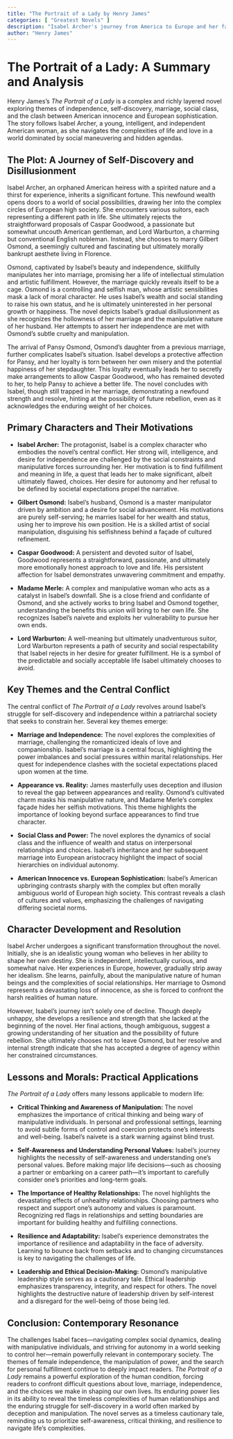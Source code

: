 ```yaml
---
title: "The Portrait of a Lady by Henry James"
categories: [ "Greatest Novels" ]
description: "Isabel Archer's journey from America to Europe and her fateful marriage to Gilbert Osmond."
author: "Henry James"
---
```

# The Portrait of a Lady: A Summary and Analysis

Henry James's *The Portrait of a Lady* is a complex and richly layered novel exploring themes of independence, self-discovery, marriage, social class, and the clash between American innocence and European sophistication.  The story follows Isabel Archer, a young, intelligent, and independent American woman, as she navigates the complexities of life and love in a world dominated by social maneuvering and hidden agendas.

## The Plot: A Journey of Self-Discovery and Disillusionment

Isabel Archer, an orphaned American heiress with a spirited nature and a thirst for experience, inherits a significant fortune. This newfound wealth opens doors to a world of social possibilities, drawing her into the complex circles of European high society.  She encounters various suitors, each representing a different path in life.  She ultimately rejects the straightforward proposals of Caspar Goodwood, a passionate but somewhat uncouth American gentleman, and Lord Warburton, a charming but conventional English nobleman.  Instead, she chooses to marry Gilbert Osmond, a seemingly cultured and fascinating but ultimately morally bankrupt aesthete living in Florence.

Osmond, captivated by Isabel's beauty and independence, skillfully manipulates her into marriage, promising her a life of intellectual stimulation and artistic fulfillment.  However, the marriage quickly reveals itself to be a cage.  Osmond is a controlling and selfish man, whose artistic sensibilities mask a lack of moral character.  He uses Isabel's wealth and social standing to raise his own status, and he is ultimately uninterested in her personal growth or happiness.  The novel depicts Isabel's gradual disillusionment as she recognizes the hollowness of her marriage and the manipulative nature of her husband.  Her attempts to assert her independence are met with Osmond's subtle cruelty and manipulation.

The arrival of Pansy Osmond, Osmond's daughter from a previous marriage, further complicates Isabel's situation.  Isabel develops a protective affection for Pansy, and her loyalty is torn between her own misery and the potential happiness of her stepdaughter.  This loyalty eventually leads her to secretly make arrangements to allow Caspar Goodwood, who has remained devoted to her, to help Pansy to achieve a better life.  The novel concludes with Isabel, though still trapped in her marriage, demonstrating a newfound strength and resolve, hinting at the possibility of future rebellion, even as it acknowledges the enduring weight of her choices.


## Primary Characters and Their Motivations

* **Isabel Archer:** The protagonist, Isabel is a complex character who embodies the novel's central conflict.  Her strong will, intelligence, and desire for independence are challenged by the social constraints and manipulative forces surrounding her. Her motivation is to find fulfillment and meaning in life, a quest that leads her to make significant, albeit ultimately flawed, choices.  Her desire for autonomy and her refusal to be defined by societal expectations propel the narrative.

* **Gilbert Osmond:** Isabel's husband, Osmond is a master manipulator driven by ambition and a desire for social advancement. His motivations are purely self-serving; he marries Isabel for her wealth and status, using her to improve his own position. He is a skilled artist of social manipulation, disguising his selfishness behind a façade of cultured refinement.

* **Caspar Goodwood:** A persistent and devoted suitor of Isabel, Goodwood represents a straightforward, passionate, and ultimately more emotionally honest approach to love and life.  His persistent affection for Isabel demonstrates unwavering commitment and empathy.

* **Madame Merle:** A complex and manipulative woman who acts as a catalyst in Isabel's downfall. She is a close friend and confidante of Osmond, and she actively works to bring Isabel and Osmond together, understanding the benefits this union will bring to her own life.  She recognizes Isabel’s naivete and exploits her vulnerability to pursue her own ends.

* **Lord Warburton:** A well-meaning but ultimately unadventurous suitor, Lord Warburton represents a path of security and social respectability that Isabel rejects in her desire for greater fulfillment.  He is a symbol of the predictable and socially acceptable life Isabel ultimately chooses to avoid.


## Key Themes and the Central Conflict

The central conflict of *The Portrait of a Lady* revolves around Isabel's struggle for self-discovery and independence within a patriarchal society that seeks to constrain her. Several key themes emerge:

* **Marriage and Independence:**  The novel explores the complexities of marriage, challenging the romanticized ideals of love and companionship.  Isabel's marriage is a central focus, highlighting the power imbalances and social pressures within marital relationships.  Her quest for independence clashes with the societal expectations placed upon women at the time.

* **Appearance vs. Reality:** James masterfully uses deception and illusion to reveal the gap between appearances and reality. Osmond's cultivated charm masks his manipulative nature, and Madame Merle's complex façade hides her selfish motivations. This theme highlights the importance of looking beyond surface appearances to find true character.

* **Social Class and Power:**  The novel explores the dynamics of social class and the influence of wealth and status on interpersonal relationships and choices.  Isabel's inheritance and her subsequent marriage into European aristocracy highlight the impact of social hierarchies on individual autonomy.

* **American Innocence vs. European Sophistication:**  Isabel's American upbringing contrasts sharply with the complex but often morally ambiguous world of European high society. This contrast reveals a clash of cultures and values, emphasizing the challenges of navigating differing societal norms.


## Character Development and Resolution

Isabel Archer undergoes a significant transformation throughout the novel.  Initially, she is an idealistic young woman who believes in her ability to shape her own destiny. She is independent, intellectually curious, and somewhat naive.  Her experiences in Europe, however, gradually strip away her idealism.  She learns, painfully, about the manipulative nature of human beings and the complexities of social relationships. Her marriage to Osmond represents a devastating loss of innocence, as she is forced to confront the harsh realities of human nature.

However, Isabel's journey isn't solely one of decline.  Though deeply unhappy, she develops a resilience and strength that she lacked at the beginning of the novel.  Her final actions, though ambiguous, suggest a growing understanding of her situation and the possibility of future rebellion.  She ultimately chooses not to leave Osmond, but her resolve and internal strength indicate that she has accepted a degree of agency within her constrained circumstances.


## Lessons and Morals: Practical Applications

*The Portrait of a Lady* offers many lessons applicable to modern life:

* **Critical Thinking and Awareness of Manipulation:** The novel emphasizes the importance of critical thinking and being wary of manipulative individuals. In personal and professional settings, learning to avoid subtle forms of control and coercion protects one's interests and well-being. Isabel's naivete is a stark warning against blind trust.

* **Self-Awareness and Understanding Personal Values:** Isabel's journey highlights the necessity of self-awareness and understanding one's personal values. Before making major life decisions—such as choosing a partner or embarking on a career path—it's important to carefully consider one's priorities and long-term goals.

* **The Importance of Healthy Relationships:** The novel highlights the devastating effects of unhealthy relationships. Choosing partners who respect and support one's autonomy and values is paramount. Recognizing red flags in relationships and setting boundaries are important for building healthy and fulfilling connections.

* **Resilience and Adaptability:** Isabel's experience demonstrates the importance of resilience and adaptability in the face of adversity. Learning to bounce back from setbacks and to changing circumstances is key to navigating the challenges of life.

* **Leadership and Ethical Decision-Making:** Osmond's manipulative leadership style serves as a cautionary tale.  Ethical leadership emphasizes transparency, integrity, and respect for others.  The novel highlights the destructive nature of leadership driven by self-interest and a disregard for the well-being of those being led.


## Conclusion: Contemporary Resonance

The challenges Isabel faces—navigating complex social dynamics, dealing with manipulative individuals, and striving for autonomy in a world seeking to control her—remain powerfully relevant in contemporary society. The themes of female independence, the manipulation of power, and the search for personal fulfillment continue to deeply impact readers. *The Portrait of a Lady* remains a powerful exploration of the human condition, forcing readers to confront difficult questions about love, marriage, independence, and the choices we make in shaping our own lives.  Its enduring power lies in its ability to reveal the timeless complexities of human relationships and the enduring struggle for self-discovery in a world often marked by deception and manipulation. The novel serves as a timeless cautionary tale, reminding us to prioritize self-awareness, critical thinking, and resilience to navigate life's complexities.

